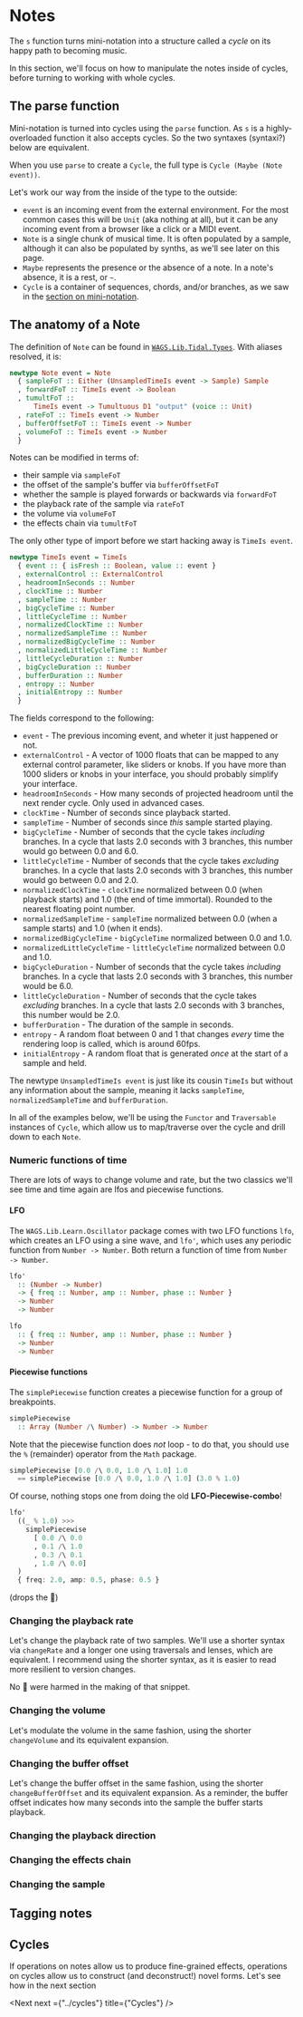 # Notes


The `s` function turns mini-notation into a structure called a _cycle_ on its happy path to becoming music.

In this section, we'll focus on how to manipulate the notes inside of cycles, before turning to working with whole cycles.

## The parse function

Mini-notation is turned into cycles using the `parse` function. As `s` is a highly-overloaded function it also accepts cycles. So the two syntaxes (syntaxi?) below are equivalent.

<Player player={usingParseMain} code={usingParse} />

When you use `parse` to create a `Cycle`, the full type is `Cycle (Maybe (Note event))`.

 Let's work our way from the inside of the type to the outside:

- `event` is an incoming event from the external environment. For the most common cases this will be `Unit` (aka nothing at all), but it can be any incoming event from a browser like a click or a MIDI event.
- `Note` is a single chunk of musical time. It is often populated by a sample, although it can also be populated by synths, as we'll see later on this page.
- `Maybe` represents the presence or the absence of a note. In a note's absence, it is a rest, or `~`.
- `Cycle` is a container of sequences, chords, and/or branches, as we saw in the [section on mini-notation](../mini-notation).

## The anatomy of a Note

The definition of `Note` can be found in [`WAGS.Lib.Tidal.Types`](https://github.com/mikesol/purescript-wags-lib/blob/main/src/WAGS/Lib/Tidal/Types.purs). With aliases resolved, it is:

```haskell
newtype Note event = Note
  { sampleFoT :: Either (UnsampledTimeIs event -> Sample) Sample
  , forwardFoT :: TimeIs event -> Boolean
  , tumultFoT ::
      TimeIs event -> Tumultuous D1 "output" (voice :: Unit)
  , rateFoT :: TimeIs event -> Number
  , bufferOffsetFoT :: TimeIs event -> Number
  , volumeFoT :: TimeIs event -> Number
  }
```

Notes can be modified in terms of:

- their sample via `sampleFoT`
- the offset of the sample's buffer via `bufferOffsetFoT`
- whether the sample is played forwards or backwards via `forwardFoT`
- the playback rate of the sample via `rateFoT`
- the volume via `volumeFoT`
- the effects chain via `tumultFoT`

The only other type of import before we start hacking away is `TimeIs event`.

```haskell
newtype TimeIs event = TimeIs
  { event :: { isFresh :: Boolean, value :: event }
  , externalControl :: ExternalControl
  , headroomInSeconds :: Number
  , clockTime :: Number
  , sampleTime :: Number
  , bigCycleTime :: Number
  , littleCycleTime :: Number
  , normalizedClockTime :: Number
  , normalizedSampleTime :: Number
  , normalizedBigCycleTime :: Number
  , normalizedLittleCycleTime :: Number
  , littleCycleDuration :: Number
  , bigCycleDuration :: Number
  , bufferDuration :: Number
  , entropy :: Number
  , initialEntropy :: Number
  }
```

The fields correspond to the following:

- `event` - The previous incoming event, and wheter it just happened or not.
- `externalControl` - A vector of 1000 floats that can be mapped to any external control parameter, like sliders or knobs. If you have more than 1000 sliders or knobs in your interface, you should probably simplify your interface.
- `headroomInSeconds` - How many seconds of projected headroom until the next render cycle. Only used in advanced cases.
- `clockTime` - Number of seconds since playback started.
- `sampleTime` - Number of seconds since _this_ sample started playing.
- `bigCycleTime` - Number of seconds that the cycle takes _including_ branches. In a cycle that lasts 2.0 seconds with 3 branches, this number would go between 0.0 and 6.0.
- `littleCycleTime` - Number of seconds that the cycle takes _excluding_ branches. In a cycle that lasts 2.0 seconds with 3 branches, this number would go between 0.0 and 2.0.
- `normalizedClockTime` - `clockTime` normalized between 0.0 (when playback starts) and 1.0 (the end of time immortal). Rounded to the nearest floating point number.
- `normalizedSampleTime` - `sampleTime` normalized between 0.0 (when a sample starts) and 1.0 (when it ends).
- `normalizedBigCycleTime` - `bigCycleTime` normalized between 0.0 and 1.0.
- `normalizedLittleCycleTime` - `littleCycleTime` normalized between 0.0 and 1.0.
- `bigCycleDuration` - Number of seconds that the cycle takes _including_ branches. In a cycle that lasts 2.0 seconds with 3 branches, this number would be 6.0.
- `littleCycleDuration` - Number of seconds that the cycle takes _excluding_ branches. In a cycle that lasts 2.0 seconds with 3 branches, this number would be 2.0.
- `bufferDuration` - The duration of the sample in seconds.
- `entropy` - A random float between 0 and 1 that changes _every_ time the rendering loop is called, which is around 60fps.
- `initialEntropy` - A random float that is generated _once_ at the start of a sample and held.

The newtype `UnsampledTimeIs event` is just like its cousin `TimeIs` but without any information about the sample, meaning it lacks `sampleTime`, `normalizedSampleTime` and `bufferDuration`.

In all of the examples below, we'll be using the `Functor` and `Traversable` instances of `Cycle`, which allow us to map/traverse over the cycle and drill down to each `Note`.

### Numeric functions of time

There are lots of ways to change volume and rate, but the two classics we'll see time and time again are lfos and piecewise functions.

#### LFO

The `WAGS.Lib.Learn.Oscillator` package comes with two LFO functions `lfo`, which creates an LFO using a sine wave, and `lfo'`, which uses any periodic function from `Number -> Number`. Both return a function of time from `Number -> Number`.

```haskell
lfo'
  :: (Number -> Number)
  -> { freq :: Number, amp :: Number, phase :: Number }
  -> Number
  -> Number

lfo
  :: { freq :: Number, amp :: Number, phase :: Number }
  -> Number
  -> Number
```

#### Piecewise functions

The `simplePiecewise` function creates a piecewise function for a group of breakpoints.

```haskell
simplePiecewise
  :: Array (Number /\ Number) -> Number -> Number
```

Note that the piecewise function does _not_ loop - to do that, you should use the `%` (remainder) operator from the `Math` package.

```haskell
simplePiecewise [0.0 /\ 0.0, 1.0 /\ 1.0] 1.0
  == simplePiecewise [0.0 /\ 0.0, 1.0 /\ 1.0] (3.0 % 1.0)
```

Of course, nothing stops one from doing the old <b>LFO-Piecewise-combo</b>!

```haskell
lfo'
  ((_ % 1.0) >>> 
    simplePiecewise
      [ 0.0 /\ 0.0
      , 0.1 /\ 1.0
      , 0.3 /\ 0.1
      , 1.0 /\ 0.0]
  )
  { freq: 2.0, amp: 0.5, phase: 0.5 }
```

(drops the 🎤)

### Changing the playback rate

Let's change the playback rate of two samples. We'll use a shorter syntax via `changeRate` and a longer one using traversals and lenses, which are equivalent. I recommend using the shorter syntax, as it is easier to read more resilient to version changes.

<Player player={playbackRateMain} code={playbackRate} />

No 🐑 were harmed in the making of that snippet.

### Changing the volume

Let's modulate the volume in the same fashion, using the shorter `changeVolume` and its equivalent expansion.

<Player player={volumeMain} code={volume} />

### Changing the buffer offset

Let's change the buffer offset in the same fashion, using the shorter `changeBufferOffset` and its equivalent expansion. As a reminder, the buffer offset indicates how many seconds into the sample the buffer starts playback.

<Player player={bufferOffsetMain} code={bufferOffset} />

### Changing the playback direction

### Changing the effects chain

### Changing the sample

## Tagging notes

## Cycles

If operations on notes allow us to produce fine-grained effects, operations on cycles allow us to construct (and deconstruct!) novel forms. Let's see how in the next section

<Next next ={"../cycles"} title={"Cycles"} />